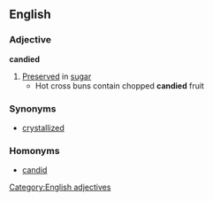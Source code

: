 ==English==
===Adjective===
'''candied'''
#[[Preserve]]d in [[sugar]]
#* Hot cross buns contain chopped '''candied''' fruit
===Synonyms===
*[[crystallized]]
===Homonyms===
*[[candid]]
[[Category:English adjectives]]